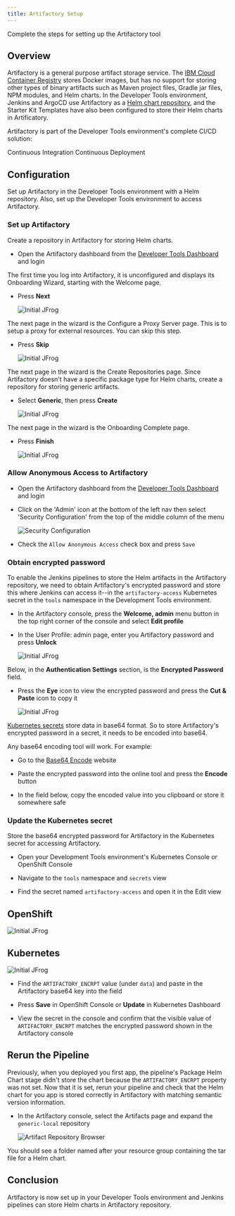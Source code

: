 ```yaml
---
title: Artifactory Setup
---
```


<PageDescription>

Complete the steps for setting up the Artifactory tool

</PageDescription>

## Overview

Artifactory is a general purpose artifact storage service. The 
[IBM Cloud Container Registry](https://cloud.ibm.com/docs/services/Registry) 
stores Docker images, but has no support for storing other types of binary artifacts such as Maven project files, 
Gradle jar files, NPM modules, and Helm charts. 
In the Developer Tools environment, Jenkins and ArgoCD use Artifactory as a 
[Helm chart repository](https://helm.sh/docs/chart_repository/), 
and the Starter Kit Templates have also been configured to store their Helm charts in Artificatory.

Artifactory is part of the Developer Tools environment's complete CI/CD solution:

<AnchorLinks small>
  <AnchorLink to="/guides/continuous-integration">Continuous Integration</AnchorLink>
  <AnchorLink to="/guides/continuous-deployment">Continuous Deployment</AnchorLink>
</AnchorLinks>

##  Configuration

Set up Artifactory in the Developer Tools environment with a Helm repository.
Also, set up the Developer Tools environment to access Artifactory.

### Set up Artifactory

Create a repository in Artifactory for storing Helm charts.

- Open the Artifactory dashboard from the [Developer Tools Dashboard](/getting-started/dashboard) and login

The first time you log into Artifactory, it is unconfigured and displays its Onboarding Wizard, starting with the Welcome page.

- Press **Next**

  <ArtDirection>

  ![Initial JFrog](/images/initialjfrog.png)

  </ArtDirection>

The next page in the wizard is the Configure a Proxy Server page. This is to setup a proxy for external resources. You can skip this
step.

- Press **Skip**

  <ArtDirection>

  ![Initial JFrog](/images/setupproxy.png)

  </ArtDirection>

The next page in the wizard is the Create Repositories page. Since Artifactory doesn't have a specific package type for Helm charts, 
create a repository for storing generic artifacts.

- Select **Generic**, then press **Create**

  <ArtDirection>

  ![Initial JFrog](/images/createrepository.png)

  </ArtDirection>

The next page in the wizard is the Onboarding Complete page. 

- Press **Finish**

  <ArtDirection>

  ![Initial JFrog](/images/completejfrog.png)

  </ArtDirection>

### Allow Anonymous Access to Artifactory

- Open the Artifactory dashboard from the [Developer Tools Dashboard](/getting-started/dashboard) and login

- Click on the 'Admin' icon at the bottom of the left nav then select 'Security Configuration' from the top 
of the middle column of the menu

    ![Security Configuration](/images/artifactory-admin-pane.png)

- Check the `Allow Anonymous Access` check box and press `Save`

### Obtain encrypted password

To enable the Jenkins pipelines to store the Helm artifacts in the Artifactory repository, we need to obtain 
Artifactory's encrypted password and store this where Jenkins can access it--in the `artifactory-access` Kubernetes secret in the `tools` namespace in the Development Tools environment.

- In the Artifactory console, press the **Welcome, admin** menu button in the top right corner of the console and select **Edit profile**

- In the User Profile: admin page, enter you Artifactory password and press **Unlock**

  <ArtDirection>

  ![Initial JFrog](/images/jfrogapikey.png)

  </ArtDirection>

Below, in the **Authentication Settings** section, is the **Encrypted Password** field.

- Press the **Eye** icon to view the encrypted password and press the **Cut & Paste** icon to copy it

  <ArtDirection>

  ![Initial JFrog](/images/viewapikey.png)

  </ArtDirection>

[Kubernetes secrets](https://kubernetes.io/docs/concepts/configuration/secret/#creating-a-secret-manually) 
store data in base64 format. So to store Artifactory's encrypted password in a secret, it needs to be encoded into base64.

Any base64 encoding tool will work. For example:

- Go to the [Base64 Encode](https://www.base64encode.org/) website

- Paste the encrypted password into the online tool and press the **Encode** button

- In the field below, copy the encoded value into you clipboard or store it somewhere safe

### Update the Kubernetes secret

Store the base64 encrypted password for Artifactory in the Kubernetes secret for accessing Artifactory.

- Open your Development Tools environment's Kubernetes Console or OpenShift Console

- Navigate to the `tools` namespace and `secrets` view

- Find the secret named `artifactory-access` and open it in the Edit view

<Row>
<Column colMd={4} colLg={5} noGutterMdLeft>

## OpenShift

<ArtDirection>

![Initial JFrog](/images/addkeytosecret.png)

</ArtDirection>

</Column>
<Column colMd={4} colLg={6} noGutterMdLeft>

## Kubernetes

<ArtDirection>

![Initial JFrog](/images/kubeaddkeytosecret.png)

</ArtDirection>

</Column>
</Row>

- Find the `ARTIFACTORY_ENCRPT` value (under `data`) and paste in the Artifactory base64 key into the field

- Press **Save** in OpenShift Console or **Update** in Kubernetes Dashboard

- View the secret in the console and confirm that the visible value of `ARTIFACTORY_ENCRPT` matches the encrypted password shown in the Artifactory console

## Rerun the Pipeline

Previously, when you deployed you first app, the pipeline's Package Helm Chart stage didn't store the chart because 
the `ARTIFACTORY_ENCRPT` property was not set. Now that it is set, rerun your pipeline and check that the Helm chart for you app is stored correctly in Artifactory with matching semantic version information.

- In the Artifactory console, select the Artifacts page and expand the `generic-local` repository

  <ArtDirection>

  ![Artifact Repository Browser](/images/artifact-repo-browser.png)

  </ArtDirection>

You should see a folder named after your resource group containing the tar file for a Helm chart.

## Conclusion

Artifactory is now set up in your Developer Tools environment and Jenkins pipelines can store Helm charts in Artifactory repository. 
